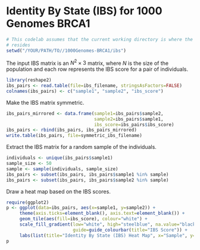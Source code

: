 # Identity By State (IBS) for 1000 Genomes BRCA1

```r
# This codelab assumes that the current working directory is where the Rmd file
# resides
setwd("/YOUR/PATH/TO//1000Genomes-BRCA1/ibs")
```

The input IBS matrix is an $N^2\times 3$ matrix, where $N$ is the size of the
population and each row represents the IBS score for a pair of individuals.

```r
library(reshape2)
ibs_pairs <- read.table(file=ibs_filename, stringsAsFactors=FALSE)
colnames(ibs_pairs) <- c("sample1", "sample2", "ibs_score")
```

Make the IBS matrix symmetric.

```r
ibs_pairs_mirrored <- data.frame(sample1=ibs_pairs$sample2,
                                 sample2=ibs_pairs$sample1,
                                 ibs_score=ibs_pairs$ibs_score)
ibs_pairs <- rbind(ibs_pairs, ibs_pairs_mirrored)
write.table(ibs_pairs, file=symmetric_ibs_filename)
```

Extract the IBS matrix for a random sample of the individuals.

```r
individuals <- unique(ibs_pairs$sample1)
sample_size <- 50
sample <- sample(individuals, sample_size)
ibs_pairs <- subset(ibs_pairs, ibs_pairs$sample1 %in% sample)
ibs_pairs <- subset(ibs_pairs, ibs_pairs$sample2 %in% sample)
```

Draw a heat map based on the IBS scores.

```r
require(ggplot2)
p <- ggplot(data=ibs_pairs, aes(x=sample1, y=sample2)) +
     theme(axis.ticks=element_blank(), axis.text=element_blank()) +
     geom_tile(aes(fill=ibs_score), colour="white") +
     scale_fill_gradient(low="white", high="steelblue", na.value="black",
                         guide=guide_colourbar(title="IBS Score")) +
     labs(list(title="Identity By State (IBS) Heat Map", x="Sample", y="Sample"))
p
```


